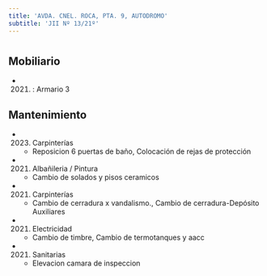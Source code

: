 ```yaml
---
title: 'AVDA. CNEL. ROCA, PTA. 9, AUTODROMO'
subtitle: 'JII Nº 13/21º'
---
```


#


## Mobiliario

*  (2021) : Armario 3 





## Mantenimiento

*  (2023) Carpinterías 
    + Reposicion 6 puertas de baño, Colocación de rejas de protección

*  (2021) Albañileria / Pintura 
    + Cambio de solados y pisos ceramicos

*  (2021) Carpinterías 
    + Cambio de cerradura x vandalismo., Cambio de cerradura-Depósito Auxiliares

*  (2021) Electricidad 
    + Cambio de timbre, Cambio de termotanques y aacc

*  (2021) Sanitarias 
    + Elevacion camara de inspeccion



